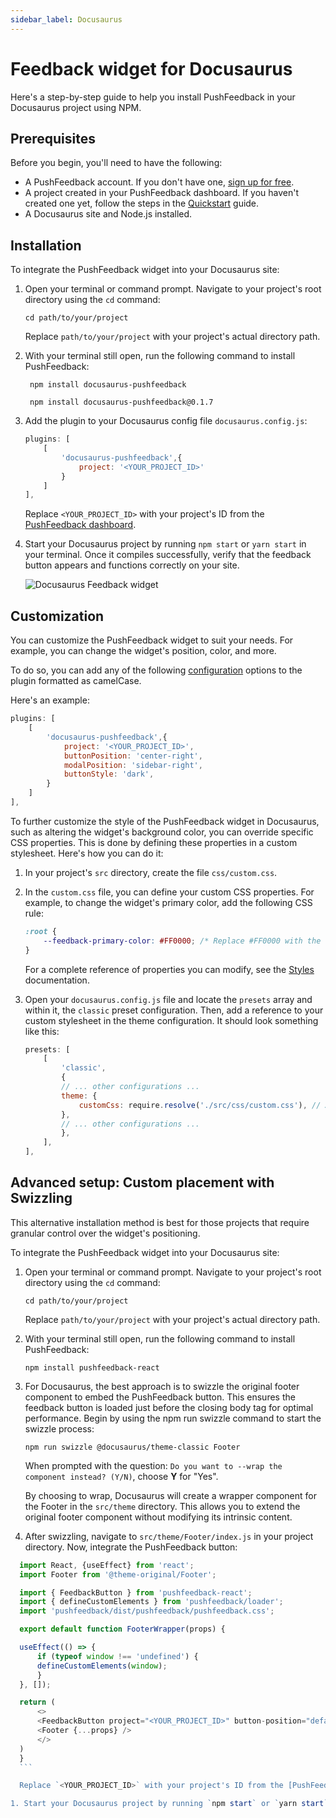 ---
sidebar_label: Docusaurus
---


# Feedback widget for Docusaurus

Here's a step-by-step guide to help you install PushFeedback in your Docusaurus project using NPM.

## Prerequisites

Before you begin, you'll need to have the following:

- A PushFeedback account. If you don't have one, [sign up for free](https://app.pushfeedback.com/accounts/signup/).
- A project created in your PushFeedback dashboard. If you haven't created one yet, follow the steps in the [Quickstart](../quickstart.md#2-create-a-project) guide.
- A Docusaurus site and Node.js installed.

## Installation

To integrate the PushFeedback widget into your Docusaurus site:

1. Open your terminal or command prompt. Navigate to your project's root directory using the `cd` command:

    ```console
    cd path/to/your/project
    ```
    
    Replace `path/to/your/project` with your project's actual directory path.

1. With your terminal still open, run the following command to install PushFeedback:

    <Tabs>
    <TabItem value="3x" label="Docusaurus 3.x" default>

        npm install docusaurus-pushfeedback

    </TabItem>
    <TabItem value="2x" label="Docusaurus 2.X">

        npm install docusaurus-pushfeedback@0.1.7

    </TabItem>
    </Tabs>

1. Add the plugin to your Docusaurus config file `docusaurus.config.js`:

    ```js
    plugins: [
        [
            'docusaurus-pushfeedback',{
                project: '<YOUR_PROJECT_ID>'
            }
        ]
    ],
    ```

    Replace `<YOUR_PROJECT_ID>` with your project's ID from the [PushFeedback dashboard](../quickstart.md#2-create-a-project).

1. Start your Docusaurus project by running `npm start` or `yarn start` in your terminal. Once it compiles successfully, verify that the feedback button appears and functions correctly on your site.

    ![Docusaurus Feedback widget](./images/docusaurus.png)

## Customization

You can customize the PushFeedback widget to suit your needs. For example, you can change the widget's position, color, and more.

To do so, you can add any of the following [configuration](../configuration/layout.mdx) options to the plugin formatted as camelCase.

Here's an example:

```js
plugins: [
    [
        'docusaurus-pushfeedback',{
            project: '<YOUR_PROJECT_ID>',
            buttonPosition: 'center-right',
            modalPosition: 'sidebar-right',
            buttonStyle: 'dark',
        }
    ]
],
```

To further customize the style of the PushFeedback widget in Docusaurus, such as altering the widget's background color, you can override specific CSS properties. This is done by defining these properties in a custom stylesheet. Here's how you can do it:

1. In your project's `src` directory, create the file `css/custom.css`.

1. In the `custom.css` file, you can define your custom CSS properties. For example, to change the widget's primary color, add the following CSS rule:

    ```css
    :root {
        --feedback-primary-color: #FF0000; /* Replace #FF0000 with the hex color code of your choice */
    }
    ```

    For a complete reference of properties you can modify, see the [Styles](../configuration/styles) documentation.

1. Open your `docusaurus.config.js` file and locate the `presets` array and within it, the `classic` preset configuration. Then, add a reference to your custom stylesheet in the theme configuration. It should look something like this:

    ```js
    presets: [
        [
            'classic',
            {
            // ... other configurations ...
            theme: {
                customCss: require.resolve('./src/css/custom.css'), // Add this line
            },
            // ... other configurations ...
            },
        ],
    ],
    ```

## Advanced setup: Custom placement with Swizzling

This alternative installation method is best for those projects that require granular control over the widget's positioning.

To integrate the PushFeedback widget into your Docusaurus site:

1. Open your terminal or command prompt. Navigate to your project's root directory using the `cd` command:

    ```console
    cd path/to/your/project
    ```
    
    Replace `path/to/your/project` with your project's actual directory path.

1. With your terminal still open, run the following command to install PushFeedback:

    ```console
    npm install pushfeedback-react
    ```

1. For Docusaurus, the best approach is to swizzle the original footer component to embed the PushFeedback button. This ensures the feedback button is loaded just before the closing body tag for optimal performance. Begin by using the npm run swizzle command to start the swizzle process:

    ```console
    npm run swizzle @docusaurus/theme-classic Footer
    ```

    When prompted with the question: `Do you want to --wrap the component instead? (Y/N)`, choose **Y** for "Yes".

    By choosing to wrap, Docusaurus will create a wrapper component for the Footer in the `src/theme` directory. This allows you to extend the original footer component without modifying its intrinsic content.

1. After swizzling, navigate to `src/theme/Footer/index.js` in your project directory. Now, integrate the PushFeedback button:

  ```js
    import React, {useEffect} from 'react';
    import Footer from '@theme-original/Footer';

    import { FeedbackButton } from 'pushfeedback-react';
    import { defineCustomElements } from 'pushfeedback/loader';
    import 'pushfeedback/dist/pushfeedback/pushfeedback.css';

    export default function FooterWrapper(props) {

    useEffect(() => {
        if (typeof window !== 'undefined') {
        defineCustomElements(window);
        }
    }, []);

    return (
        <>
        <FeedbackButton project="<YOUR_PROJECT_ID>" button-position="default" modal-position="center" button-style="light">Feedback</FeedbackButton>
        <Footer {...props} />
        </>
    )
    }  
    ```

    Replace `<YOUR_PROJECT_ID>` with your project's ID from the [PushFeedback dashboard](../quickstart.md#2-create-a-project).

1. Start your Docusaurus project by running `npm start` or `yarn start` in your terminal. Once it compiles successfully, verify that the feedback button appears and functions correctly on your site.

